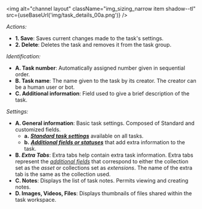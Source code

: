 
<div className="alert alert--secondary">

<div className="container">
<div className="row">
<div className="col col--6">

<img alt="channel layout" className="img_sizing_narrow item shadow--tl" src={useBaseUrl('img/task_details_00a.png')} />
<br/>

</div>
<div className="col col--6">

_Actions:_
- **<span className="badge badge--primary">1.</span> Save**: Saves current changes made to the task's settings.
- **<span className="badge badge--primary">2.</span> Delete**: Deletes the task and removes it from the task group.

_Identification:_
- **<span className="badge badge--success">A.</span> Task number**: Automatically assigned number given in sequential order.
- **<span className="badge badge--success">B.</span> Task name**: The name given to the task by its creator. The creator can be a human user or bot.
- **<span className="badge badge--success">C.</span> Additional information**: Field used to give a brief description of the task.

_Settings:_
- **<span className="badge badge--danger">A.</span> General information**: Basic task settings. Composed of Standard and customized fields.
  - **<span className="badge badge--warning">a.</span>** [_**Standard task settings**_](/docs/documentation/client/tasks/task_details/standard-task-details) available on all tasks.
  - **<span className="badge badge--warning">b.</span>** [_**Additional fields or statuses**_](/docs/documentation/admin/workflows/settings_panels/workflow_create_edit#additional-fields) that add extra information to the task.
- **<span className="badge badge--danger">B.</span> _Extra Tabs_**: Extra tabs help contain extra task information. Extra tabs represent the [_additional fields_](/docs/documentation/admin/workflows/settings_panels/workflow_create_edit#additional-fields) that correspond to either the collection set as the _asset_ or collections set as _extensions_. The name of the extra tab is the same as the collection used.
- **<span className="badge badge--danger">C.</span> Notes**: Displays the list of task notes. Permits viewing and creating notes.
- **<span className="badge badge--danger">D.</span> Images, Videos, Files**: Displays thumbnails of files shared within the task workspace.


</div>
</div>
</div>

</div>
<br/>


